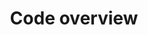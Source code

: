 ---
title: 'Code overview'
sidebarTitle: 'Overview'
description: 'Display inline code and code blocks'
icon: 'door-open'
---